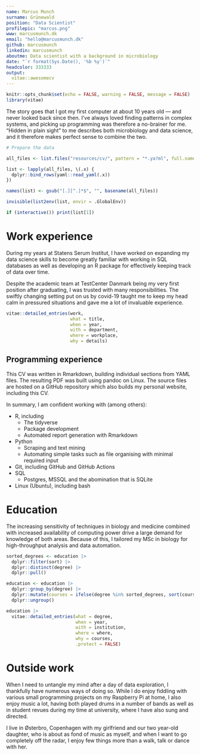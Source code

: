 ```yaml
---
name: Marcus Munch
surname: Grünewald
position: "Data Scientist"
profilepic: "marcus.png"
www: marcusmunch.dk
email: "hello@marcusmunch.dk"
github: marcusmunch
linkedin: marcusmunch
aboutme: Data scientist with a background in microbiology
date: "`r format(Sys.Date(), '%b %y')`"
headcolor: 333333
output:
  vitae::awesomecv
---
```


```r
knitr::opts_chunk$set(echo = FALSE, warning = FALSE, message = FALSE)
library(vitae)
```

The story goes that I got my first computer at about 10 years old --- and never looked back since then.
I've always loved finding patterns in complex systems, and picking up programming was therefore a no-brainer for me.
"Hidden in plain sight" to me describes both microbiology and data science, and it therefore makes perfect sense to combine the two.

```r
# Prepare the data

all_files <- list.files("resources/cv/", pattern = "*.ya?ml", full.names = TRUE)

list <- lapply(all_files, \(.x) {
  dplyr::bind_rows(yaml::read_yaml(.x))
})

names(list) <- gsub("[.][^.]*$", "", basename(all_files))

invisible(list2env(list, envir = .GlobalEnv))

if (interactive()) print(list[1])
```

# Work experience
During my years at Statens Serum Institut, I have worked on expanding my data science skills to become greatly familiar with working in SQL databases as well as developing an R package for effectively keeping track of data over time.

Despite the academic team at TestCenter Danmark being my very first position after graduating, I was trusted with many responsibilities.
The swiftly changing setting put on us by covid-19 taught me to keep my head calm in pressured situations and gave me a lot of invaluable experience.

```r
vitae::detailed_entries(work,
                        what = title,
                        when = year,
                        with = department,
                        where = workplace,
                        why = details)
```

## Programming experience
This CV was written in Rmarkdown, building individual sections from YAML files.
The resulting PDF was built using pandoc on Linux.
The source files are hosted on a GitHub repository which also builds my personal website, including this CV.

In summary, I am confident working with (among others):

* R, including
  - The tidyverse
  - Package development
  - Automated report generation with Rmarkdown
* Python
  - Scraping and text mining
  - Automating simple tasks such as file organising with minimal required input
* Git, including GitHub and GitHub Actions
* SQL
  - Postgres, MSSQL and the abomination that is SQLite
* Linux (Ubuntu), including bash

\newpage

# Education
The increasing sensitivity of techniques in biology and medicine combined with increased availability of computing power drive a large demand for knowledge of both areas.
Because of this, I tailored my MSc in biology for high-throughput analysis and data automation.

```r
sorted_degrees <- education |>
  dplyr::filter(sort) |>
  dplyr::distinct(degree) |>
  dplyr::pull()

education <- education |>
  dplyr::group_by(degree) |>
  dplyr::mutate(courses = ifelse(degree %in% sorted_degrees, sort(courses), courses)) |>
  dplyr::ungroup()

education |>
  vitae::detailed_entries(what = degree,
                          when = year,
                          with = institution,
                          where = where,
                          why = courses,
                          .protect = FALSE)
```

# Outside work
When I need to untangle my mind after a day of data exploration, I thankfully have numerous ways of doing so.
While I do enjoy fiddling with various small programming projects on my Raspberry Pi at home, I also enjoy music a lot, having both played drums in a number of bands as well as in student revues during my time at university, where I have also sung and directed.

I live in Østerbro, Copenhagen with my girlfriend and our two year-old daughter, who is about as fond of music as myself, and when I want to go completely off the radar, I enjoy few things more than a walk, talk or dance with her.
